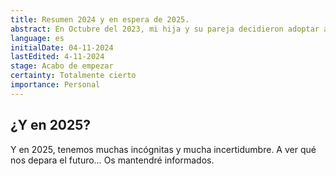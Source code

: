 ```yaml
---
title: Resumen 2024 y en espera de 2025.
abstract: En Octubre del 2023, mi hija y su pareja decidieron adoptar a otro perrito, en enero de 2024 hice un viaje a salamanca para ayudarles con todo. Os cuento cómo fue conocer a este nuevo miembro de la familia. ¿Y en 2025?
language: es
initialDate: 04-11-2024
lastEdited: 4-11-2024
stage: Acabo de empezar
certainty: Totalmente cierto
importance: Personal
---
```


## ¿Y en 2025?

Y en 2025, tenemos muchas incógnitas y mucha incertidumbre. A ver qué nos depara el futuro… Os mantendré informados.
